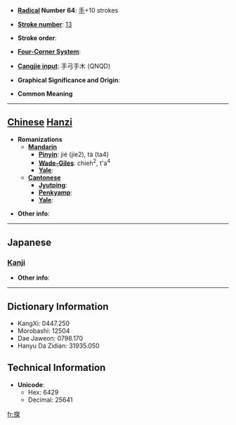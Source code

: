 * '''[[Wiktionary:Chinese radical index| Radical]] Number 64''': [[Wiktionary:Chinese radical index 手|手]]+10 strokes

* '''[[Wiktionary:Chinese total strokes index|Stroke number]]''': [[Wiktionary:Chinese total strokes index 13|13]]

* '''Stroke order''': 

* '''[[Wiktionary:Chinese four corner index|Four-Corner System]]''': 

* '''[[Wiktionary:Chinese Cangjie index|Cangjie input]]''': 手弓手木 (QNQD)

* '''Graphical Significance and Origin''': 

* '''Common Meaning'''

----

== [[Chinese]] [[Hanzi]] ==

* '''Romanizations'''
** '''[[Mandarin]]'''
*** '''[[Pinyin]]''': jié (jie2), tà (ta4)
*** '''[[Wade-Giles]]''': chieh<sup>2</sup>, t'a<sup>4</sup>
*** '''[[Yale]]''': 
** '''[[Cantonese]]'''
*** '''[[Jyutping]]''':
*** '''[[Penkyamp]]''': 
*** '''[[Yale]]''': 

* '''Other info''': 

----

==Japanese==
===[[Kanji]]===
{{kanji|on readings=[[けつ]] (ketsu), [[げち]] (gechi), [[たく]] (taku), [[ちゃく]] (chaku)|kun readings=[[かつぐ]] (katsugu), [[てでものをはかる]] (tedemonowohakaru)}}

* '''Other info''':  

----

== Dictionary Information ==

* KangXi: 0447.250
* Morobashi: 12504
* Dae Jaweon: 0798.170
* Hanyu Da Zidian: 31935.050

== Technical Information ==

* '''Unicode''':
** Hex: 6429
** Decimal: 25641

[[fr:搩]]